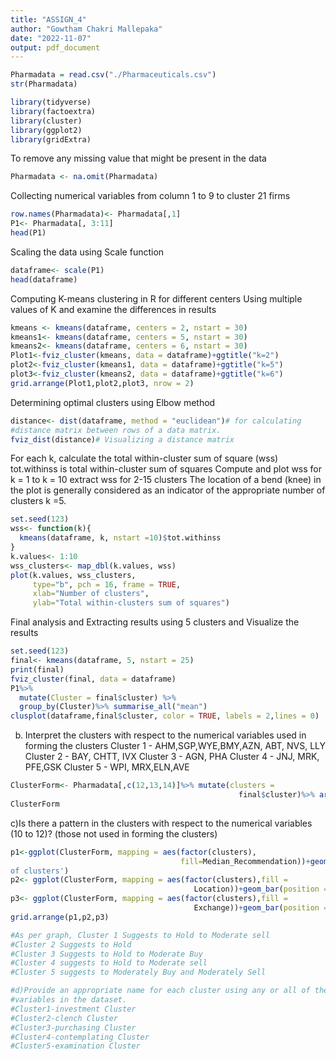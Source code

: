 ---
title: "ASSIGN_4"
author: "Gowtham Chakri Mallepaka"
date: "2022-11-07"
output: pdf_document
---

```{r}
Pharmadata = read.csv("./Pharmaceuticals.csv")
str(Pharmadata)
```
```{r}
library(tidyverse)
library(factoextra)
library(cluster)
library(ggplot2)
library(gridExtra)
```
To remove any missing value that might be present in the data
```{r}
Pharmadata <- na.omit(Pharmadata)
```
Collecting numerical variables from column 1 to 9 to cluster 21 firms
```{r}
row.names(Pharmadata)<- Pharmadata[,1]
P1<- Pharmadata[, 3:11]
head(P1)
```
Scaling the data using Scale function
```{r}
dataframe<- scale(P1)
head(dataframe)
```
Computing K-means clustering in R for different centers
Using multiple values of K and examine the differences in results
```{r}
kmeans <- kmeans(dataframe, centers = 2, nstart = 30)
kmeans1<- kmeans(dataframe, centers = 5, nstart = 30)
kmeans2<- kmeans(dataframe, centers = 6, nstart = 30)
Plot1<-fviz_cluster(kmeans, data = dataframe)+ggtitle("k=2")
plot2<-fviz_cluster(kmeans1, data = dataframe)+ggtitle("k=5")
plot3<-fviz_cluster(kmeans2, data = dataframe)+ggtitle("k=6")
grid.arrange(Plot1,plot2,plot3, nrow = 2)
```
Determining optimal clusters using Elbow method
```{r}
distance<- dist(dataframe, method = "euclidean")# for calculating
#distance matrix between rows of a data matrix.
fviz_dist(distance)# Visualizing a distance matrix
```
For each k, calculate the total within-cluster sum of square (wss)
tot.withinss is total within-cluster sum of squares
Compute and plot wss for k = 1 to k = 10
extract wss for 2-15 clusters
The location of a bend (knee) in the plot is generally considered as an
indicator of the appropriate number of clusters k =5.
```{r}
set.seed(123)
wss<- function(k){
  kmeans(dataframe, k, nstart =10)$tot.withinss
}
k.values<- 1:10
wss_clusters<- map_dbl(k.values, wss)
plot(k.values, wss_clusters,
     type="b", pch = 16, frame = TRUE,
     xlab="Number of clusters",
     ylab="Total within-clusters sum of squares")
```
Final analysis and Extracting results using 5 clusters and Visualize the
results
```{r}
set.seed(123)
final<- kmeans(dataframe, 5, nstart = 25)
print(final)
fviz_cluster(final, data = dataframe)
P1%>%
  mutate(Cluster = final$cluster) %>%
  group_by(Cluster)%>% summarise_all("mean")
clusplot(dataframe,final$cluster, color = TRUE, labels = 2,lines = 0)
```
b) Interpret the clusters with respect to the numerical variables used in
forming the clusters
Cluster 1 - AHM,SGP,WYE,BMY,AZN, ABT, NVS, LLY
Cluster 2 - BAY, CHTT, IVX
Cluster 3 - AGN, PHA
Cluster 4 - JNJ, MRK, PFE,GSK
Cluster 5 - WPI, MRX,ELN,AVE
```{r}
ClusterForm<- Pharmadata[,c(12,13,14)]%>% mutate(clusters =
                                                   final$cluster)%>% arrange(clusters, ascending = TRUE)
ClusterForm
```
c)Is there a pattern in the clusters with respect to the numerical
variables (10 to 12)? (those not used in forming the clusters)
```{r, message=FALSE, warning=FALSE, fig.width=10}
p1<-ggplot(ClusterForm, mapping = aes(factor(clusters),
                                      fill=Median_Recommendation))+geom_bar(position = 'dodge')+labs(x ='Number
of clusters')
p2<- ggplot(ClusterForm, mapping = aes(factor(clusters),fill =
                                         Location))+geom_bar(position = 'dodge')+labs(x ='Number of clusters')
p3<- ggplot(ClusterForm, mapping = aes(factor(clusters),fill =
                                         Exchange))+geom_bar(position = 'dodge')+labs(x ='Number of clusters')
grid.arrange(p1,p2,p3)
```

```{r}
#As per graph, Cluster 1 Suggests to Hold to Moderate sell
#Cluster 2 Suggests to Hold 
#Cluster 3 Suggests to Hold to Moderate Buy
#Cluster 4 suggests to Hold to Moderate sell
#Cluster 5 suggests to Moderately Buy and Moderately Sell
```
```{r}
#d)Provide an appropriate name for each cluster using any or all of the
#variables in the dataset.
#Cluster1-investment Cluster
#Cluster2-clench Cluster
#Cluster3-purchasing Cluster
#Cluster4-contemplating Cluster
#Cluster5-examination Cluster
```
